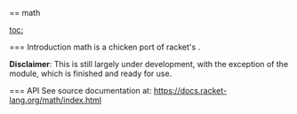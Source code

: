 == math

[[toc:]]

=== Introduction
math is a chicken port of racket's {{racket/math}}.

'''Disclaimer''': This is still largely under development, with the exception
of the {{math.number-theory}} module, which is finished and ready for use.

=== API
See source documentation at: [[https://docs.racket-lang.org/math/index.html]]
